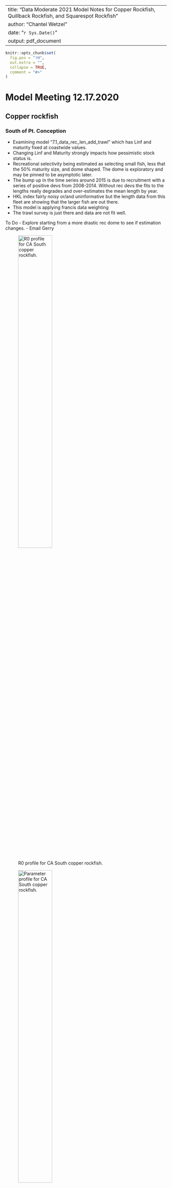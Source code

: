 
---
title: "Data Moderate 2021 Model Notes for Copper Rockfish, Quillback Rockfish, and Squarespot Rockfish"
author: "Chantel Wetzel"
date: "`r Sys.Date()`"
output: pdf_document
---

```r
knitr::opts_chunk$set(
  fig.pos = "!H",
  out.extra = "",
  collapse = TRUE,
  comment = "#>"
)
```


# Model Meeting 12.17.2020

## Copper rockfish

### South of Pt. Conception
- Examining model "7.1_data_rec_len_add_trawl" which has Linf and maturity fixed at coastwide values.
- Changing Linf and Maturity strongly impacts how pessimistic stock status is.
- Recreational selectivity being estimated as selecting small fish, less that the 50% maturity size, and dome shaped.  The dome is exploratory and may be pinned to be asymptotic later.
- The bump up in the time series around 2015 is due to recruitment with a series of positive devs from 2008-2014. Without rec devs the fits to the lengths really degrades and over-estimates the mean length by year. 
- HKL index fairly noisy or/and uninformative but the length data from this fleet are showing that the larger fish are out there. 
- This model is applying francis data weighting
- The trawl survey is just there and data are not fit well.

To Do
- Explore starting from a more drastic rec dome to see if estimation changes.
- Email Gerry


![R0 profile for CA South copper rockfish.\label{fig:r0-sca}](//nwcfile/FRAM/Assessments/CurrentAssessments/DataModerate_2021/copper_rockfish/models/ca_s_pt_c/7.1_data_rec_len_add_trawl_profile_SR_LN(R0)/R0_profile_ca_s_pt_c.png){width=50% height=50%}

![Parameter profile for CA South copper rockfish.\label{fig:para-sca}](//nwcfile/FRAM/Assessments/CurrentAssessments/DataModerate_2021/copper_rockfish/models/ca_s_pt_c/7.1_data_rec_len_add_trawl_profile_SR_LN(R0)/parameter_panel_SR_LN(R0).png){width=50% height=50%}


\pagebreak

### North of Pt. Conception
- Examing model "5.1_data_rec_len_trawl_survey"
- Blocked commercial selectivity shifting to smaller fish in recent years (2009+). The change in mean length was not able to be explained fully due to strong recruitment.
- Really clear evidence of a strong ~2008 recruitment and without devs poor mean length fits and residual patterns. However, the size of the rec dev in ~2008 is resulting in a strong uptick of the stock (above target) and without in the precautionary zone. 
- DM data weighting

To Do 
- Shorten the rec devs time series.

![R0 profile for CA North copper rockfish.\label{fig:r0-nca}](//nwcfile/FRAM/Assessments/CurrentAssessments/DataModerate_2021/copper_rockfish/models/ca_n_pt_c/5.1_data_rec_len_trawl_survey_profile_SR_LN(R0)/R0_profile_ca_n_pt_c.png){width=50% height=50%}

![Parameter profile for California North copper rockfish.\label{fig:para-nca}](//nwcfile/FRAM/Assessments/CurrentAssessments/DataModerate_2021/copper_rockfish/models/ca_n_pt_c/5.1_data_rec_len_trawl_survey_profile_SR_LN(R0)/parameter_panel_SR_LN(R0).png){width=50% height=50%}

\pagebreak

### Oregon
- Examining model "2.4_recdevs_early_est_p1_only_block"
- Recreational selectivity blocked periods: start - 1999 and 2000 - end.
- Released fish - I had not initially included these lengths (I think I looked at the CA released lengths which were really small) but adding these few lengths in as a ghost fleet show that they are not really different from the retained fish (when there are more than a few samples in a year). We should talk with Ali more about why an angler would release a fish on a trip. 
- There does not seem to be enough information to estimate rec devs however without devs the stock is estimated unfished with a large R0 and with devs on estimated in the precautionary zone with a much more reasonable R0.

To Do
- Remove block for the current model.
- Add age data and see how the recruitment changes.
- Check log(R0) black rockfish, china - central ~4.5, china north ~3.5, and blue rockfish.

![R0 profile for Oregon copper rockfish.\label{fig:r0-or}](//nwcfile/FRAM/Assessments/CurrentAssessments/DataModerate_2021/copper_rockfish/models/or/2.4_recdevs_early_est_p1_only_block_profile_SR_LN(R0)/R0_profile_or.png){width=50% height=50%}


![Parameter profile for Oregon copper rockfish.\label{fig:para-or}](//nwcfile/FRAM/Assessments/CurrentAssessments/DataModerate_2021/copper_rockfish/models/or/2.4_recdevs_early_est_p1_only_block_profile_SR_LN(R0)/parameter_panel_SR_LN(R0).png){width=50% height=50%}

\pagebreak

### Washington
- Looking at a model without rec devs "5.1.1_selex_cv_fixed"
- While allowing domed-selectivity there is likely little impact of this and will likely be pinned asymptotic.
- Estimating rec devs vs. not results in fairly dramatic model differences.  The rec devs are likely being driven entirely by the catches rather than information in the lengths. When estimating rec devs there are some very large series of recruitment around 2000 and then all negative for the years after. There is a trade-off between recruitment and selectivity where: No devs -> left shifted selectivity, Rec devs -> right shifted selectivity
- Apply francis data weighting.

![R0 profile for Washington copper rockfish.\label{fig:r0-wa}](//nwcfile/FRAM/Assessments/CurrentAssessments/DataModerate_2021/copper_rockfish/models/wa/5.1.1_selex_cv_fixed_profile_SR_LN(R0)/R0_profile_wa.png){width=50% height=50%}

![Parameter profile for Washington copper rockfish.\label{fig:para-wa}](//nwcfile/FRAM/Assessments/CurrentAssessments/DataModerate_2021/copper_rockfish/models/wa/5.1.1_selex_cv_fixed_profile_SR_LN(R0)/parameter_panel_SR_LN(R0).png){width=50% height=50%}

\pagebreak

## Quillback rockfish

### California
- Period of high recruitment in the 1990s followed by a dip in recent years.  These patterns appear to be really driven by the catch.  
- Possible sensitivity - apply a smoother through the catch time series and evaluate what the model does to recruitment. In theory, the removals should be similar applying a smoother but would allow you to possibly decouple recruitment and catches.


### Oregon
- Seeing really large recruitment around 1997 and again possibly around 2013 which are supported by the length data.

### Washington

- Recruitment devs appear to be tracking catches with catches spiking in select years. 
- Francis and MI data weighting has been explored so far, but not DM yet.
- The recruitment deviations are likely also being driven by an increase in mean lengths in recent years which the model is explaining by having a string of negative recruitments. 


## Squarespot rockfish
- Examining model "2.4_rec_devs_2010"
- Max age set at 34 based on 95% quantile of ages
- Tried restricting rec dev estimates to only the recent years based on some estimates in early years that look uninformed. The challenge of estimation here appears to be that we don't see small incoming fish (likely because they are small even when "grown"), however, the does appear to be a change in the population based on the hkl index and a slight change in mean length between 2016-2018. Without rec devs the model estimates a fairly unfished stock up until recent years where catches have spiked which does not fit the hkl index (flat line).
- NWFSC HKL index shows a sharp increase between 2015-2018
- Francis weighting applied so far (not re-weighted with the most recent runs).
- No rec devs: R0 = 6.6, SB0 = 40.9, Depl 2021 = 0.65, Catch spr = 20.8 mt
- Only recent devs: R0 = 5.5, SB0 = 13.1, Depl 2021 = 4.8, Catch spr = 6.9 mt

To Do
- Double or triple the lambda on the composition data. 
- Try the DM
- Change the min max rec devs allowed in the ctl
- Reduce sigma R back to 0.60.


\pagebreak

# Model Meeting 1.5.2020

## Copper rockfish

### South of Pt. Conception

- The recreational data and the NWFSC Hook and Line data seem to represent seperate sections of the population. The area of the survey is a location that likely gets little recreational fishing due to travel time from shore.  The recreational data indicates a very depleted stock, while the survey data indicates a "healthy" stock. 
    - Put more weight on survey data and less on recreational data (MI) with dome shaped selectivity ~ 25%.
    - Put more weight on survey data and less on recreational data (MI) with asymptotic selectivity ~8%.
    - Put more weight on recreational data and less on survey data (francis) with dome shaped selectivity ~8%.
    - Put more weigth on recreational data and less on survey data (francis) with asymptotic shaped selectivity ~3%.
- Early commercial lengths mean lengths are a fair amount greater than expected.  These years have limited sample sizes (1983 - 1994, 9 years total). 

- To Do:
	- If we think HKL is not representative of the population then we should not be using it to be representative.
	- If we assume that the HKL is representative of the population, how do we get the recreational flee and the survey to agree.  Profile across the p6 parameter determine where they depart. Create two seperate models 1) hook & line only and 2) recreational only. How severe does the dome shape need to be for the recreational model match the hkl model? Running the rec model only will the easier one. Questions to ask 1) what does the rec devs look like without hkl data?    


### North of Pt. Conception

- "Base" model (9.0_base)
- Block in recreational selectivity with a right shifted peak through 2008. Both periods are asymptotic. 
- Recruitment deviations estimated.  Considerable adjustment in the main vs. early start years was needed due to a series of negative rec devs at the start of the initial main years which resulted in even higher positive rec devs later on.  The key was removing the early recreational length (1983-1986, 4 years total). The fish observed during this period were greater than all other years which led to the model estimated recruitment failures preceeding the start of the data.  An alternative if these data are to be believed would be to implement a block in selectivity. 

- To Do 
	- Block in early recreational selectivity based on the currently removed data. 
	- Do additional explorations to understand the influence of the commercial data. Could do the lamdbad to reduce the influence of these data. Also, look at fixing late block to match early block and/or look at the selectivity for the unblocked model. 

![Parameter profile for Linf for copper rockfish California North.\label{fig:para-nca}](//nwcfile/FRAM/Assessments/CurrentAssessments/DataModerate_2021/copper_rockfish/models/ca_n_pt_c/9.0_base_profile_SR_LN(R0)/piner_panel_SR_LN(R0).png){width=75% height=75%}


![Parameter profile for Linf for copper rockfish California North.\label{fig:para-nca}](//nwcfile/FRAM/Assessments/CurrentAssessments/DataModerate_2021/copper_rockfish/models/ca_n_pt_c/9.0_base_profile_L_at_Amax_Fem_GP_1/piner_panel_L_at_Amax_Fem_GP_1.png){width=75% height=75%}

\clearpage

### Oregon

- "Base" model (5.5_dw_francis_sigmar_60)
- Block on recreational selectivity with asymptotic selectivity through 1999 with domed selectivity in the period after 1999.
- Estimate recruitment deviations with the main period starting in 1980.
- Francis data weighting with sigma R = 0.90 vs. sigma R = 0.60 are similar but better NLL with sigma R = 0.90 by ~ 3 units. In contrast the MIdata weightin under the two sigma R assumptions results in very different model results. Dirichlet data weighting is dramatically different relative to the other two methods. 
- There seems to be some tension between commercial and rec lengths in terms of R0 which data weighting highlights.

![Parameter profile for R0 for copper rockfish Oregon.\label{fig:r0-or}](//nwcfile/FRAM/Assessments/CurrentAssessments/DataModerate_2021/copper_rockfish/models/or/5.5_dw_francis_sigmar_60_profile_SR_LN(R0)/piner_panel_SR_LN(R0).png){width=75% height=75%}

![Parameter profile for Linf for copper rockfish Oregon.\label{fig:linf-or}](//nwcfile/FRAM/Assessments/CurrentAssessments/DataModerate_2021/copper_rockfish/models/or/5.5_dw_francis_sigmar_60_profile_L_at_Amax_Fem_GP_1/piner_panel_L_at_Amax_Fem_GP_1.png){width=75% height=75%}

\clearpage

### Washington

- "Base" model (7.0_base) estimates asymptotic recreational selectivity with commercial selectivity mirrored. Recruitment is assumed deterministic due to limited data but a sensitivity is performed.  Estimated parameters R0, selectivity peak, and selectivity ascending slope. 

![Parameter profile for R0 for copper rockfish Washington.\label{fig:r0-wa}](//nwcfile/FRAM/Assessments/CurrentAssessments/DataModerate_2021/copper_rockfish/models/wa/7.0_base_profile_SR_LN(R0)/piner_panel_SR_LN(R0).png){width=75% height=75%}

![Parameter profile for Linf for copper rockfish Washington.\label{fig:linf-wa}](//nwcfile/FRAM/Assessments/CurrentAssessments/DataModerate_2021/copper_rockfish/models/wa/7.0_base_profile_L_at_Amax_Fem_GP_1/piner_panel_L_at_Amax_Fem_GP_1.png){width=75% height=75%}


## Squarespot rockfish

- Model "2.5_rec_devs_sigmaR60"
- Need to explore rec dev periods.  All rec devs are being estimated as part of the "main" period.

## Quillback rockfish

Models available at 
"//nwcfile/FRAM/Assessments/CurrentAssessments/DataModerate_2021/Quillback_Rockfish/models/wa"
Code including a description of what models mean available at [https://github.com/brianlangseth-NOAA/quillback_rockfish_2021/tree/master/code](https://github.com/brianlangseth-NOAA/quillback_rockfish_2021/tree/master/code)

### California
- Surprisingly recdevs are not connected to catch as much as I thought
- [compare_catch_rec.R](https://github.com/brianlangseth-NOAA/quillback_rockfish_2021/blob/master/code/compare_catch_rec.R) is a simple function that plots catches with recruits with option for offset and catches aren't as connected

![simple model with recdevs estimated.\label{fig:catch-rec-ca}](//nwcfile/FRAM/Assessments/CurrentAssessments/DataModerate_2021/Quillback_Rockfish/models/ca/1_0_0_recdevs/compare_catch_rec.png){width=50% height=50%}

- Better to use rdevs instead of recruits?
- Using a 7-yr moving average of catches also doesn't affect model like I thought it would

![Comparing raw and smoothed catch.\label{fig:comparedevs-ca}](//nwcfile/FRAM/Assessments/CurrentAssessments/DataModerate_2021/Quillback_Rockfish/models/ca/1_catch_smoother_SSplotComparisons_recdevs_Page_10.png){width=50% height=50%}

- Can see the [catch comparisons](//nwcfile/FRAM/Assessments/CurrentAssessments/DataModerate_2021/Quillback_Rockfish/models/ca/1_1_0_smoothCatch/just model files//Calcs_smoothCatch.xls)


### Oregon

### Washington

A few things to discuss

1. Rec bias adjustment - Do you iterate with SS_fitbiasramp()? There is some osciallation with 116 models

2. Rec devs - General tips on when to start? Whether to include early rec devs at all? 

![Comparing influence of rec devs and sigmaR.\label{fig:rec-ca}](//nwcfile/FRAM/Assessments/CurrentAssessments/DataModerate_2021/Quillback_Rockfish/models/wa/plots/3_rec_SSplotComparisons_31-Dec-2020_15.03_Page_15.png){width=50% height=50%}

3. Sigma R - WA models do run high. Estimating is unreasonable in my opinion (keeps hitting whatever bound is set. Ive gone up to 1.2). Higher sigmaR reduces rec magnitude (reduces R0). Right now Im going with 0.9 but no real basis for choice. 

4. Dome shaped selectivity - Just allow estimation of p6? For me effect is not large (dome is at higher high lengths - and actually above my data bins). Washington didn't have obvious choice. 

5. Ages - I added ages into my WA model. Then reweighted. Results are very odd. Thoughts on keeping ages

- Ages only for 1998, 1999, 2000

- Add lots of early meaningful recdevs

- Weighting removes any information on mean length but fits age comps much better
See "//nwcfile/FRAM/Assessments/CurrentAssessments/DataModerate_2021/Quillback_Rockfish/models/wa/plot" for comparison plots


# Model Meeting 1.21.2020

## Quillback rockfish

### Washington

- "Base" model (6_0_base)
- Base does not have recdevs for a number of reasons. 
- Model suggests population is low. A bit surprising given relatively low fishing pressure. High age, and possibly
limited habitat could cause such a condition so its possible. 
- Recdevs high early, low recent: driven lack of small fish and increasing mean size in later years and . Selectivity is right shifted too.
- Very similar to copper patters in sel, recdevs, comps
- Continued evidence for sigmaR = 0.9 but not doing. Only reason is that it "seems" large. Where to explore what is reasonable?
- Getting warnings "warning: poor convergence in Fmsy, final dy/dy2= -0.0014869" How big of issue?
- Jitter shows 3/100 runs are way off, 2/100 slightly off 
- Choice of data weighting makes a difference. Interesting to think of when have such limited data to weight.
![Base model comparisons.\label{fig:Comparebases-wa}](//nwcfile/FRAM/Assessments/CurrentAssessments/DataModerate_2021/Quillback_Rockfish/models/wa/plots/8_baseComparisons_SSplotComparisons_19-Jan-2021_10.16_Page_04.png){width=50% height=50%}


Profiles:
![R0 profiles.\label{fig:R0profile-wa}](//nwcfile/FRAM/Assessments/CurrentAssessments/DataModerate_2021/Quillback_Rockfish/models/wa/6_0_1_baseR0profile_profile_SR_LN(R0)/piner_panel_SR_LN(R0).png){width=50% height=50%}
![R0 panel.\label{fig:R0panel-wa}](//nwcfile/FRAM/Assessments/CurrentAssessments/DataModerate_2021/Quillback_Rockfish/models/wa/6_0_1_baseR0profile_profile_SR_LN(R0)/parameter_panel_SR_LN(R0).png){width=50% height=50%}

![Steepness profiles.\label{fig:R0profile-wa}](//nwcfile/FRAM/Assessments/CurrentAssessments/DataModerate_2021/Quillback_Rockfish/models/wa/6_0_1_baseR0profile_profile_SR_BH_steep/piner_panel_SR_BH_steep.png){width=50% height=50%}
![L at age max profiles.\label{fig:Linfprofile-wa}](//nwcfile/FRAM/Assessments/CurrentAssessments/DataModerate_2021/Quillback_Rockfish/models/wa/6_0_1_baseR0profile_profile_L_at_Amax_Fem_GP_1/piner_panel_L_at_Amax_Fem_GP_1.png){width=50% height=50%}
![M profiles.\label{fig:Mprofile-wa}](//nwcfile/FRAM/Assessments/CurrentAssessments/DataModerate_2021/Quillback_Rockfish/models/wa/6_0_1_baseR0profile_profile_NatM_p_1_Fem_GP_1/piner_panel_NatM_p_1_Fem_GP_1.png){width=50% height=50%}


### Oregon

- "Base" model (3_0_base)
- Include recdevs, include block starting at 1999
- Very strong recruitment pulses driven by comps. 2012 pulse driven by most recent years, in both rec and comm. Other pulses evident in compositions across years. Recent pulse "saves" population (i.e. removing 2017-2020 comps cause population to decline)
- Given strong recruitment, population turns around dramatically. Is this reasonable for a population living to 90?
- Pretty consistent trends across explorations with expection of domed-selectivity. Also, no support for dome in early selex block.
- Included ages as ghost fleet, and fitting. Model with ages compares reasonably. Suggests some support of length data by ages. 
- Continued evidence for sigmaR = 0.9 but not doing. Only reason is that it "seems" large. Where to explore what is reasonable?
 - Like washington, getting "warning: poor convergence in Fmsy, final dy/dy2= -0.00150056". Is this a concern?
![Model exploration comparisons.\label{fig:Compareexplore-or}](//nwcfile/FRAM/Assessments/CurrentAssessments/DataModerate_2021/Quillback_Rockfish/models/or/plots/3_explore_SSplotComparisons_19-Jan-2021_11.18_Page_04.png){width=50% height=50%}
Profiles:



### California

